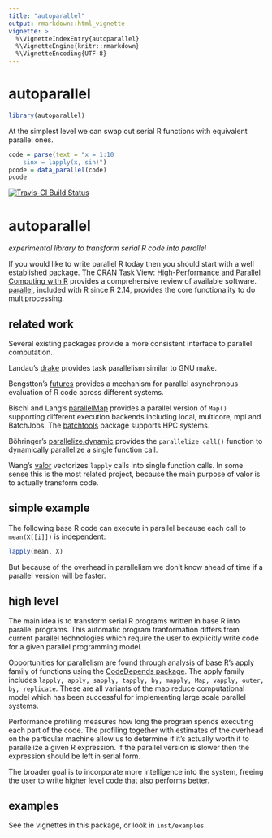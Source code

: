 ```yaml
---
title: "autoparallel"
output: rmarkdown::html_vignette
vignette: >
  %\VignetteIndexEntry{autoparallel}
  %\VignetteEngine{knitr::rmarkdown}
  %\VignetteEncoding{UTF-8}
---
```


# autoparallel

```r
library(autoparallel)
```

At the simplest level we can swap out serial R functions with equivalent
parallel ones.

```r
code = parse(text = "x = 1:10
    sinx = lapply(x, sin)")
pcode = data_parallel(code)
pcode
```


[![Travis-CI Build
Status](https://travis-ci.org/clarkfitzg/autoparallel.svg?branch=master)](https://travis-ci.org/clarkfitzg/autoparallel)

# autoparallel

_experimental library to transform serial R code into parallel_

If you would like to write parallel R today then you should start with a
well established package. The CRAN Task View: [High-Performance and
Parallel Computing with
R](https://cran.r-project.org/web/views/HighPerformanceComputing.html)
provides a comprehensive review of available software.
[parallel](https://stat.ethz.ch/R-manual/R-devel/library/parallel/doc/parallel.pdf),
included with R since R 2.14, provides the core functionality to do
multiprocessing.

## related work

Several existing packages provide a more consistent interface to parallel
computation.

Landau's [drake](https://ropensci.github.io/drake/) provides task
parallelism similar to GNU make.

Bengstton's
[futures](https://cran.r-project.org/web/packages/future/index.html)
provides a mechanism for parallel asynchronous evaluation of R code
across different systems.

Bischl and Lang's
[parallelMap](https://cran.r-project.org/package=parallelMap) provides a
parallel version of `Map()` supporting different execution backends
including local, multicore, mpi and BatchJobs. The
[batchtools](https://cran.r-project.org/package=batchtools) package
supports HPC systems.

Böhringer's
[parallelize.dynamic](https://cran.r-project.org/package=parallelize.dynamic)
provides the `parallelize_call()` function to dynamically parallelize a
single function call.

Wang's [valor](https://github.com/wanghc78/valor) vectorizes `lapply` calls
into single function calls. In some sense this is the most related project,
because the main purpose of valor is to actually transform code.

## simple example

The following base R code can execute in parallel because each call
to `mean(X[[i]])` is independent:

```R
lapply(mean, X)
```

But because of the overhead in parallelism we don't know ahead of time if
a parallel version will be faster.

## high level

The main idea is to transform serial R programs written in base R into
parallel programs. This automatic program tranformation differs from
current parallel technologies which require the user to explicitly write
code for a given parallel programming model.

Opportunities for parallelism are found through analysis of base R's apply
family of functions using the [CodeDepends
package](https://cran.r-project.org/web/packages/CodeDepends/index.html).
The apply family includes `lapply, apply, sapply, tapply, by,
mapply, Map, vapply, outer, by, replicate`. These are all variants of the
map reduce computational model which has been successful for implementing
large scale parallel systems.

Performance profiling measures how long the program spends executing each
part of the code. The profiling together with estimates of the overhead on
the particular machine allow us to determine if it's actually worth it to
parallelize a given R expression.  If the parallel version is slower then
the expression should be left in serial form.

The broader goal is to incorporate more intelligence into the system,
freeing the user to write higher level code that also performs better.

## examples

See the vignettes in this package, or look in `inst/examples`.
